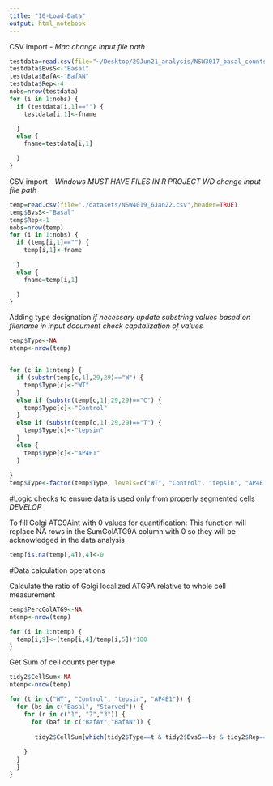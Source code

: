 ```yaml
---
title: "10-Load-Data"
output: html_notebook
---
```


CSV import - *Mac*
*change input file path*
```r
testdata=read.csv(file="~/Desktop/29Jun21_analysis/NSW3017_basal_counts_29Jun21.csv",header=TRUE)
testdata$BvsS<-"Basal"
testdata$BafA<-"BafAN"
testdata$Rep<-4
nobs=nrow(testdata)
for (i in 1:nobs) {
  if (testdata[i,1]=="") {
    testdata[i,1]<-fname

  } 
  else {
    fname=testdata[i,1]

  }
}

```


CSV import - *Windows*
*MUST HAVE FILES IN R PROJECT WD* 
*change input file path*
```r
temp=read.csv(file="./datasets/NSW4019_6Jan22.csv",header=TRUE)
temp$BvsS<-"Basal"
temp$Rep<-1
nobs=nrow(temp)
for (i in 1:nobs) {
  if (temp[i,1]=="") {
    temp[i,1]<-fname

  } 
  else {
    fname=temp[i,1]

  }
}

```

Adding type designation
*if necessary update substring values based on filename in input document*
*check capitalization of values*
```r
temp$Type<-NA
ntemp<-nrow(temp)


for (c in 1:ntemp) {
  if (substr(temp[c,1],29,29)=="W") {
    temp$Type[c]<-"WT"
  }
  else if (substr(temp[c,1],29,29)=="C") {
    temp$Type[c]<-"Control"
  }
  else if (substr(temp[c,1],29,29)=="T") {
    temp$Type[c]<-"tepsin"
  }
  else {
    temp$Type[c]<-"AP4E1"
  }
  
}
temp$Type<-factor(temp$Type, levels=c("WT", "Control", "tepsin", "AP4E1"))
```

#Logic checks to ensure data is used only from properly segmented cells
*DEVELOP*



To fill Golgi ATG9Aint with 0 values for quantification:
This function will replace NA rows in the SumGolATG9A column with 0 so they will be acknowledged in the data analysis
```r
temp[is.na(temp[,4]),4]<-0
```




#Data calculation operations

Calculate the ratio of Golgi localized ATG9A relative to whole cell measurement
```r
temp$PercGolATG9<-NA
ntemp<-nrow(temp)

for (i in 1:ntemp) {
  temp[i,9]<-(temp[i,4]/temp[i,5])*100
}
```


Get Sum of cell counts per type
```r
tidy2$CellSum<-NA
ntemp<-nrow(temp)

for (t in c("WT", "Control", "tepsin", "AP4E1")) {
  for (bs in c("Basal", "Starved")) {
    for (r in c("1", "2","3")) {
      for (baf in c("BafAY","BafAN")) {
      
       tidy2$CellSum[which(tidy2$Type==t & tidy2$BvsS==bs & tidy2$Rep==r & tidy2$BafA==baf)]<-sum(tidy2$CountedCells[which(tidy2$Type==t & tidy2$BvsS==bs &tidy2$Rep==r & tidy2$BafA==baf)],na.rm = TRUE)
   
    }
  }
  }
}
```
